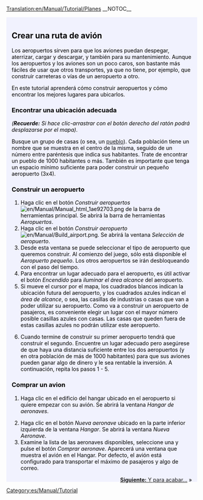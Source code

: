 [[Translation:en/Manual/Tutorial/Planes]]
__NOTOC__
{{en/Manual/Tutorial/Tabs|5|4
|es/Manual/Tutorial/Tutorial|1. Inicio<!--
-->|es/Manual/Tutorial/Autobuses|2. Autobuses<!--
-->|es/Manual/Tutorial/Trenes|3. Trenes<!--
-->|es/Manual/Tutorial/Aviones|4. Aviones<!--
-->|es/Manual/Tutorial/Fin|5. Final}}
<div style="padding:.5em 1em 1em 1em; border-top:none; background-color:#f1f2fe; color:#000;">
{{es/Manual/Tutorial}}
==Crear una ruta de avión==
Los aeropuertos sirven para que los aviones puedan despegar, aterrizar, cargar y descargar, y también para su mantenimiento. Aunque los aeropuertos y los aviones son un poco caros, son bastante más fáciles de usar que otros transportes, ya que no tiene, por ejemplo, que construir carreteras o vías de un aeropuerto a otro.

En este tutorial aprenderá cómo construir aeropuertos y cómo encontrar los mejores lugares para ubicarlos.
{{en/Manual/Phototable|[[File:en/Manual/Airport s.png]]|Aeropuerto pequeño (3x4).|none}}

===Encontrar una ubicación adecuada===
''('''Recuerde:''' Si hace clic-arrastrar con el botón derecho del ratón podrá desplazarse por el mapa)''.

Busque un grupo de casas (o sea, un [[es/Manual/Pueblo|pueblo]]). Cada población tiene un nombre que se muestra en el centro de la misma, seguido de un número entre paréntesis que indica sus habitantes. Trate de encontrar un pueblo de 1000 habitantes o más. También es importante que tenga un espacio mínimo suficiente para poder construir un pequeño aeropuerto (3x4).

===Construir un aeropuerto===
#Haga clic en el botón ''Construir aeropuertos'' [[File:en/Manual/Manual html 1ae92703.png]] de la barra de herramientas principal. Se abrirá la barra de herramientas ''Aeropuertos''.
#Haga clic en el botón ''Construir aeropuerto'' [[File:en/Manual/Build airport.png]]. Se abrirá la ventana ''Selección de aeropuerto''.
#Desde esta ventana se puede seleccionar el tipo de aeropuerto que queremos construir. Al comienzo del juego, sólo está disponible el ''Aeropuerto pequeño''. Los otros aeropuertos se irán desbloqueando con el paso del tiempo.
#Para encontrar un lugar adecuado para el aeropuerto, es útil activar el botón ''Encendido'' para ''iluminar el área alcance'' del aeropuerto.
#Si mueve el cursor por el mapa, los cuadrados blancos indican la ubicación futura del aeropuerto, y los cuadrados azules indican el ''área de alcance'', o sea, las casillas de industrias o casas que van a poder utilizar su aeropuerto. Como va a construir un aeropuerto de pasajeros, es conveniente elegir un lugar con el mayor número posible casillas azules con casas. Las casas que queden fuera de estas casillas azules no podrán utilizar este aeropuerto.
{{en/Manual/Phototable|[[File:es/Manual/Build-airport-3.png|400px]]|Un lugar adecuado para construir un aeropuerto.|none|6=:}}
<ol start="6">
<li>Cuando termine de construir su primer aeropuerto tendrá que construir el segundo. Encuentre un lugar adecuado pero asegúrese de que haya una distancia suficiente entre los dos aeropuertos (y en otra población de más de 1000 habitantes) para que sus aviones pueden ganar algo de dinero y le sea rentable la inversión. A continuación, repita los pasos 1 - 5.
</ol>
===Comprar un avion===
#Haga clic en el edificio del hangar ubicado en el aeropuerto si quiere empezar con su avión. Se abrirá la ventana ''Hangar de aeronaves''.
{{en/Manual/Phototable|[[File:es/Manual/Step1aircraft.png|550px]]|Ventana Hangar de aeronaves.|none|6=:}}
<ol start="2">
<li>Haga clic en el botón ''Nueva aeronave'' ubicado en la parte inferior izquierda de la ventana ''Hangar''. Se abrirá la ventana ''Nueva Aeronave''.
<li>Examine la lista de las aeronaves disponibles, seleccione una y pulse el botón ''Comprar aeronave''. Aparecerá una ventana que muestra el avión en el Hangar. Por defecto, el avión está configurado para transportar el máximo de pasajeros y algo de correo.
</ol>
<span style="float: right">[[es/Manual/Tutorial/Fin|'''Siguiente:''' Y para acabar...]] &raquo;</span>
</div>
[[Category:es/Manual/Tutorial]]